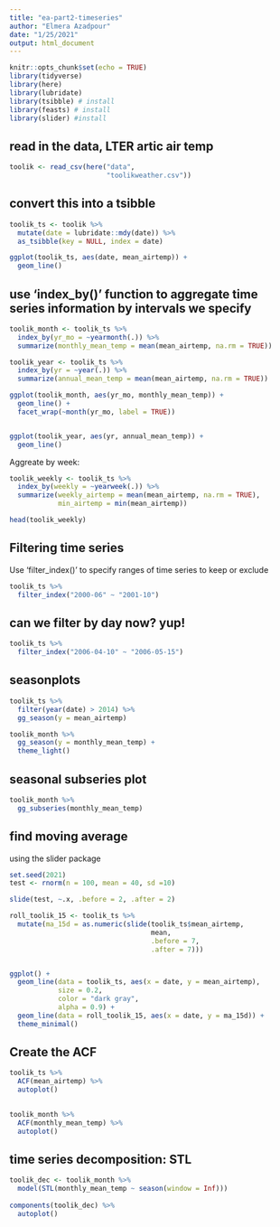 ```yaml
---
title: "ea-part2-timeseries"
author: "Elmera Azadpour"
date: "1/25/2021"
output: html_document
---
```


```r
knitr::opts_chunk$set(echo = TRUE)
library(tidyverse)
library(here)
library(lubridate)
library(tsibble) # install
library(feasts) # install
library(slider) #install
```

## read in the data, LTER artic air temp
```r
toolik <- read_csv(here("data",  
                        "toolikweather.csv")) 
```

## convert this into a tsibble
```r
toolik_ts <- toolik %>% 
  mutate(date = lubridate::mdy(date)) %>% 
  as_tsibble(key = NULL, index = date)
```

```r
ggplot(toolik_ts, aes(date, mean_airtemp)) +
  geom_line()
```

## use 'index_by()' function to aggregate time series information by intervals we specify
```r
toolik_month <- toolik_ts %>% 
  index_by(yr_mo = ~yearmonth(.)) %>%
  summarize(monthly_mean_temp = mean(mean_airtemp, na.rm = TRUE))

toolik_year <- toolik_ts %>% 
  index_by(yr = ~year(.)) %>%
  summarize(annual_mean_temp = mean(mean_airtemp, na.rm = TRUE))

ggplot(toolik_month, aes(yr_mo, monthly_mean_temp)) + 
  geom_line() +
  facet_wrap(~month(yr_mo, label = TRUE)) 


ggplot(toolik_year, aes(yr, annual_mean_temp)) + 
  geom_line()


```

Aggreate by week:
```r
toolik_weekly <- toolik_ts %>% 
  index_by(weekly = ~yearweek(.)) %>% 
  summarize(weekly_airtemp = mean(mean_airtemp, na.rm = TRUE),
            min_airtemp = min(mean_airtemp))

head(toolik_weekly)
```



## Filtering time series
Use 'filter_index()' to specify ranges of time series to keep or exclude
```r
toolik_ts %>% 
  filter_index("2000-06" ~ "2001-10")
```

## can we filter by day now? yup!
```r
toolik_ts %>% 
  filter_index("2006-04-10" ~ "2006-05-15")
```


## seasonplots 
```r
toolik_ts %>% 
  filter(year(date) > 2014) %>% 
  gg_season(y = mean_airtemp)

toolik_month %>% 
  gg_season(y = monthly_mean_temp) +
  theme_light() 
```

## seasonal subseries plot
```r
toolik_month %>% 
  gg_subseries(monthly_mean_temp)
```

## find moving average
using the slider package
```r
set.seed(2021)
test <- rnorm(n = 100, mean = 40, sd =10)

slide(test, ~.x, .before = 2, .after = 2)

```


```r
roll_toolik_15 <- toolik_ts %>% 
  mutate(ma_15d = as.numeric(slide(toolik_ts$mean_airtemp, 
                                   mean,
                                   .before = 7,
                                   .after = 7)))


ggplot() + 
  geom_line(data = toolik_ts, aes(x = date, y = mean_airtemp), 
            size = 0.2, 
            color = "dark gray",
            alpha = 0.9) +
  geom_line(data = roll_toolik_15, aes(x = date, y = ma_15d)) +
  theme_minimal()
```

## Create the ACF
```r
toolik_ts %>% 
  ACF(mean_airtemp) %>% 
  autoplot()
  

toolik_month %>% 
  ACF(monthly_mean_temp) %>% 
  autoplot()
```

## time series decomposition: STL
```r
toolik_dec <- toolik_month %>% 
  model(STL(monthly_mean_temp ~ season(window = Inf)))
  
components(toolik_dec) %>% 
  autoplot()
```

